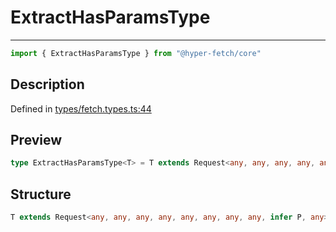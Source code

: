 

# ExtractHasParamsType

<div class="api-docs__separator" data-reactroot="">

---

</div><div class="api-docs__import" data-reactroot="">

```ts
import { ExtractHasParamsType } from "@hyper-fetch/core"
```

</div><div class="api-docs__section">

## Description

</div><div class="api-docs__description"><span class="api-docs__do-not-parse">



</span></div><p class="api-docs__definition">

Defined in [types/fetch.types.ts:44](https://github.com/BetterTyped/hyper-fetch/blob/c44d728f/packages/core/src/types/fetch.types.ts#L44)

</p><div class="api-docs__section">

## Preview

</div><div class="api-docs__preview type single">

```ts
type ExtractHasParamsType<T> = T extends Request<any, any, any, any, any, any, any, any, infer  P, any> ? P : never;
```

</div><div class="api-docs__section">

## Structure

</div><div class="api-docs__returns">

```ts
T extends Request<any, any, any, any, any, any, any, any, infer P, any> ? P : never
```

</div>
